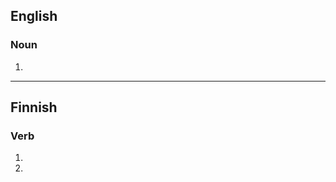==English==

===Noun===
{{en-noun|pukeko}}
# {{alternative spelling of|pūkeko|lang=en}}
----
==Finnish==

===Verb===
{{head|fi|verb form}}

# {{fi-form of|pukea|type=verb|pr=third-person|pl=singular|mood=imperative|tense=present connegative}}
# {{fi-form of|pukea|type=verb|pl=plural|mood=imperative|tense=present connegative}}